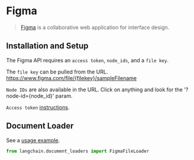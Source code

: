 # Figma

>[Figma](https://www.figma.com/) is a collaborative web application for interface design.

## Installation and Setup

The Figma API requires an `access token`, `node_ids`, and a `file key`.

The `file key` can be pulled from the URL.  https://www.figma.com/file/{filekey}/sampleFilename

`Node IDs` are also available in the URL. Click on anything and look for the '?node-id={node_id}' param.

`Access token` [instructions](https://help.figma.com/hc/en-us/articles/8085703771159-Manage-personal-access-tokens).

## Document Loader

See a [usage example](/docs/modules/data_connection/document_loaders/integrations/figma).

```python
from langchain.document_loaders import FigmaFileLoader
```
